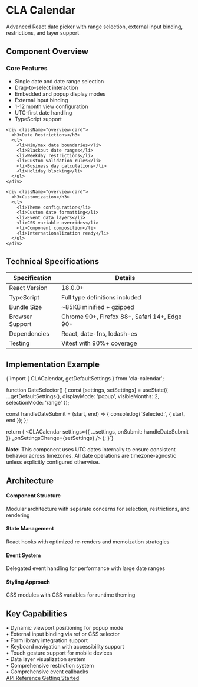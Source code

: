 
<Meta title="Welcome" />

<style>{`
  .welcome-container {
    font-family: -apple-system, BlinkMacSystemFont, 'Segoe UI', Roboto, 'Helvetica Neue', Arial, sans-serif;
    color: #24292e;
    line-height: 1.6;
    max-width: 1200px;
    margin: 0 auto;
  }
  
  .welcome-header {
    border-bottom: 1px solid #e1e4e8;
    padding-bottom: 2rem;
    margin-bottom: 3rem;
  }
  
  .welcome-header h1 {
    font-size: 2.5rem;
    font-weight: 600;
    margin: 0 0 0.5rem 0;
    color: #24292e;
  }
  
  .welcome-header p {
    font-size: 1.125rem;
    color: #586069;
    margin: 0;
  }
  
  .overview-grid {
    display: grid;
    grid-template-columns: repeat(auto-fit, minmax(300px, 1fr));
    gap: 2rem;
    margin: 3rem 0;
  }
  
  .overview-card {
    border: 1px solid #e1e4e8;
    border-radius: 6px;
    padding: 1.5rem;
    background: #ffffff;
  }
  
  .overview-card h3 {
    font-size: 1.125rem;
    font-weight: 600;
    margin: 0 0 0.75rem 0;
    color: #24292e;
  }
  
  .overview-card ul {
    margin: 0;
    padding-left: 1.25rem;
    color: #586069;
  }
  
  .overview-card li {
    margin-bottom: 0.5rem;
    font-size: 0.875rem;
  }
  
  .section-header {
    font-size: 1.5rem;
    font-weight: 600;
    margin: 3rem 0 1.5rem 0;
    color: #24292e;
  }
  
  .tech-section {
    background: #f6f8fa;
    border-radius: 6px;
    padding: 2rem;
    margin: 2rem 0;
  }
  
  .tech-grid {
    display: grid;
    grid-template-columns: repeat(auto-fit, minmax(200px, 1fr));
    gap: 1.5rem;
    margin-top: 1.5rem;
  }
  
  .tech-item {
    background: #ffffff;
    border: 1px solid #e1e4e8;
    border-radius: 6px;
    padding: 1rem;
  }
  
  .tech-item h4 {
    font-size: 0.875rem;
    font-weight: 600;
    margin: 0 0 0.5rem 0;
    color: #24292e;
  }
  
  .tech-item p {
    font-size: 0.813rem;
    color: #586069;
    margin: 0;
  }
  
  .code-example {
    background: #f6f8fa;
    border: 1px solid #e1e4e8;
    border-radius: 6px;
    padding: 1.5rem;
    margin: 1.5rem 0;
    font-family: SFMono-Regular, Consolas, 'Liberation Mono', Menlo, monospace;
    font-size: 0.875rem;
    overflow-x: auto;
  }
  
  .feature-list {
    display: grid;
    grid-template-columns: repeat(auto-fit, minmax(250px, 1fr));
    gap: 1rem;
    margin: 1.5rem 0;
  }
  
  .feature-item {
    display: flex;
    align-items: flex-start;
    gap: 0.75rem;
  }
  
  .feature-icon {
    color: #0366d6;
    font-size: 1rem;
    line-height: 1.5;
  }
  
  .feature-text {
    flex: 1;
    font-size: 0.875rem;
    color: #586069;
  }
  
  .nav-section {
    border-top: 1px solid #e1e4e8;
    margin-top: 3rem;
    padding-top: 2.5rem;
    display: flex;
    gap: 1.5rem;
    align-items: center;
    justify-content: center;
  }
  
  .nav-button {
    display: inline-flex;
    align-items: center;
    padding: 1rem 2.5rem;
    background: transparent;
    color: #586069;
    text-decoration: none;
    border-radius: 8px;
    font-weight: 600;
    font-size: 1rem;
    letter-spacing: 0.01em;
    transition: all 0.15s ease;
    border: 2px solid #d1d5da;
    cursor: pointer;
    box-shadow: none;
    position: relative;
  }
  
  .nav-button:hover {
    background: #f6f8fa;
    color: #24292e;
    border-color: #959da5;
    transform: translateY(-1px);
    box-shadow: 0 2px 4px rgba(0,0,0,0.08);
  }
  
  .nav-button.secondary {
    background: transparent;
    color: #586069;
    border: 2px solid #d1d5da;
    box-shadow: none;
  }
  
  .nav-button.secondary:hover {
    background: #f6f8fa;
    color: #24292e;
    border-color: #959da5;
    transform: translateY(-1px);
    box-shadow: 0 2px 4px rgba(0,0,0,0.08);
  }
  
  .specs-table {
    width: 100%;
    border-collapse: collapse;
    margin: 1.5rem 0;
  }
  
  .specs-table th,
  .specs-table td {
    text-align: left;
    padding: 0.75rem;
    border-bottom: 1px solid #e1e4e8;
    font-size: 0.875rem;
  }
  
  .specs-table th {
    font-weight: 600;
    color: #24292e;
    background: #f6f8fa;
  }
  
  .specs-table td {
    color: #586069;
  }
  
  .notice {
    background: #f1f8ff;
    border: 1px solid #c8e1ff;
    border-radius: 6px;
    padding: 1rem;
    margin: 1.5rem 0;
    font-size: 0.875rem;
    color: #0366d6;
  }
`}</style>

<div className="welcome-container">
  <div className="welcome-header">
    <h1>CLA Calendar</h1>
    <p>Advanced React date picker with range selection, external input binding, restrictions, and layer support</p>
  </div>

  <h2 className="section-header">Component Overview</h2>
  
  <div className="overview-grid">
    <div className="overview-card">
      <h3>Core Features</h3>
      <ul>
        <li>Single date and date range selection</li>
        <li>Drag-to-select interaction</li>
        <li>Embedded and popup display modes</li>
        <li>External input binding</li>
        <li>1-12 month view configuration</li>
        <li>UTC-first date handling</li>
        <li>TypeScript support</li>
      </ul>
    </div>
    
    <div className="overview-card">
      <h3>Date Restrictions</h3>
      <ul>
        <li>Min/max date boundaries</li>
        <li>Blackout date ranges</li>
        <li>Weekday restrictions</li>
        <li>Custom validation rules</li>
        <li>Business day calculations</li>
        <li>Holiday blocking</li>
      </ul>
    </div>
    
    <div className="overview-card">
      <h3>Customization</h3>
      <ul>
        <li>Theme configuration</li>
        <li>Custom date formatting</li>
        <li>Event data layers</li>
        <li>CSS variable overrides</li>
        <li>Component composition</li>
        <li>Internationalization ready</li>
      </ul>
    </div>
  </div>

  <h2 className="section-header">Technical Specifications</h2>
  
  <table className="specs-table">
    <thead>
      <tr>
        <th>Specification</th>
        <th>Details</th>
      </tr>
    </thead>
    <tbody>
      <tr>
        <td>React Version</td>
        <td>18.0.0+</td>
      </tr>
      <tr>
        <td>TypeScript</td>
        <td>Full type definitions included</td>
      </tr>
      <tr>
        <td>Bundle Size</td>
        <td>~85KB minified + gzipped</td>
      </tr>
      <tr>
        <td>Browser Support</td>
        <td>Chrome 90+, Firefox 88+, Safari 14+, Edge 90+</td>
      </tr>
      <tr>
        <td>Dependencies</td>
        <td>React, date-fns, lodash-es</td>
      </tr>
      <tr>
        <td>Testing</td>
        <td>Vitest with 90%+ coverage</td>
      </tr>
    </tbody>
  </table>

  <h2 className="section-header">Implementation Example</h2>
  
  <div className="code-example">
{`import { CLACalendar, getDefaultSettings } from 'cla-calendar';

function DateSelector() {
  const [settings, setSettings] = useState({
    ...getDefaultSettings(),
    displayMode: 'popup',
    visibleMonths: 2,
    selectionMode: 'range'
  });
  
  const handleDateSubmit = (start, end) => {
    console.log('Selected:', { start, end });
  };

  return (
    <CLACalendar 
      settings={{
        ...settings,
        onSubmit: handleDateSubmit
      }}
      _onSettingsChange={setSettings}
    />
  );
}`}
  </div>

  <div className="notice">
    <strong>Note:</strong> This component uses UTC dates internally to ensure consistent behavior across timezones. All date operations are timezone-agnostic unless explicitly configured otherwise.
  </div>

  <h2 className="section-header">Architecture</h2>
  
  <div className="tech-section">
    <div className="tech-grid">
      <div className="tech-item">
        <h4>Component Structure</h4>
        <p>Modular architecture with separate concerns for selection, restrictions, and rendering</p>
      </div>
      <div className="tech-item">
        <h4>State Management</h4>
        <p>React hooks with optimized re-renders and memoization strategies</p>
      </div>
      <div className="tech-item">
        <h4>Event System</h4>
        <p>Delegated event handling for performance with large date ranges</p>
      </div>
      <div className="tech-item">
        <h4>Styling Approach</h4>
        <p>CSS modules with CSS variables for runtime theming</p>
      </div>
    </div>
  </div>

  <h2 className="section-header">Key Capabilities</h2>
  
  <div className="feature-list">
    <div className="feature-item">
      <span className="feature-icon">•</span>
      <span className="feature-text">Dynamic viewport positioning for popup mode</span>
    </div>
    <div className="feature-item">
      <span className="feature-icon">•</span>
      <span className="feature-text">External input binding via ref or CSS selector</span>
    </div>
    <div className="feature-item">
      <span className="feature-icon">•</span>
      <span className="feature-text">Form library integration support</span>
    </div>
    <div className="feature-item">
      <span className="feature-icon">•</span>
      <span className="feature-text">Keyboard navigation with accessibility support</span>
    </div>
    <div className="feature-item">
      <span className="feature-icon">•</span>
      <span className="feature-text">Touch gesture support for mobile devices</span>
    </div>
    <div className="feature-item">
      <span className="feature-icon">•</span>
      <span className="feature-text">Data layer visualization system</span>
    </div>
    <div className="feature-item">
      <span className="feature-icon">•</span>
      <span className="feature-text">Comprehensive restriction system</span>
    </div>
    <div className="feature-item">
      <span className="feature-icon">•</span>
      <span className="feature-text">Comprehensive event callbacks</span>
    </div>
  </div>

  <div className="nav-section">
    <a href="?path=/docs/overview--documentation" className="nav-button">
      API Reference
    </a>
    <a href="?path=/docs/getting-started-documentation--docs" className="nav-button secondary">
      Getting Started
    </a>
  </div>
</div>